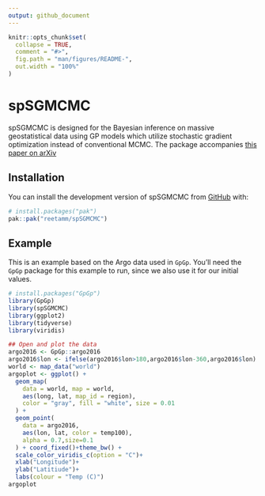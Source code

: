 ```yaml
---
output: github_document
---
```


<!-- README.md is generated from README.Rmd. Please edit that file -->

```r
knitr::opts_chunk$set(
  collapse = TRUE,
  comment = "#>",
  fig.path = "man/figures/README-",
  out.width = "100%"
)
```

# spSGMCMC

<!-- badges: start -->
<!-- badges: end -->

spSGMCMC is designed for the Bayesian inference on massive geostatistical data using GP models which utilize stochastic gradient optimization instead of conventional MCMC. The package accompanies [this paper on arXiv](https://arxiv.org/abs/2405.04531)

## Installation

You can install the development version of spSGMCMC from [GitHub](https://github.com/) with:

``` r
# install.packages("pak")
pak::pak("reetamm/spSGMCMC")
```

## Example

This is an example based on the Argo data used in `GpGp`. You'll need the `GpGp` package for this example to run, since we also use it for our initial values.

```r
# install.packages("GpGp")
library(GpGp)
library(spSGMCMC)
library(ggplot2)
library(tidyverse)
library(viridis)
```


```r
## Open and plot the data
argo2016 <- GpGp::argo2016
argo2016$lon <- ifelse(argo2016$lon>180,argo2016$lon-360,argo2016$lon)
world <- map_data("world")
argoplot <- ggplot() +
  geom_map(
    data = world, map = world,
    aes(long, lat, map_id = region),
    color = "gray", fill = "white", size = 0.01
  ) +
  geom_point(
    data = argo2016,
    aes(lon, lat, color = temp100),
    alpha = 0.7,size=0.1
  ) + coord_fixed()+theme_bw() +
  scale_color_viridis_c(option = "C")+
  xlab("Longitude")+
  ylab("Latitiude")+
  labs(colour = "Temp (C)")
argoplot
  ```